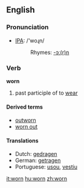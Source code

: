 ==English==

===Pronunciation===
*[[w:IPA|IPA]]: /'woɻn/
*:Rhymes: [[Rhymes:English:-ɔː(r)n|-ɔː(r)n]]

===Verb===
'''worn'''

# past participle of to [[wear]]

====Derived terms====
*[[outworn]]
*[[worn out]]

====Translations====
*Dutch: [[gedragen]]
*German: [[getragen]]
*Portuguese: [[usou]], [[vestiu]]
[[it:worn]]
[[hu:worn]]
[[zh:worn]]